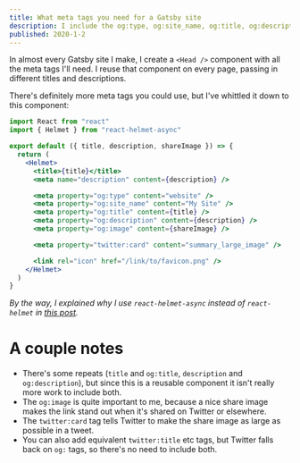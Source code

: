 ```yaml
---
title: What meta tags you need for a Gatsby site
description: I include the og:type, og:site_name, og:title, og:description, and og:image meta tags in my Gatsby sites using a reusable "Head" component. You could also add equivalent twitter:* tags, but Twitter falls back on og:* tags, so there's no need to include both. 
published: 2020-1-2
---
```


In almost every Gatsby site I make, I create a `<Head />` component with all the meta tags I'll need. I reuse that component on every page, passing in different titles and descriptions. 

There's definitely more meta tags you could use, but I've whittled it down to this component: 

```jsx
import React from "react"
import { Helmet } from "react-helmet-async"

export default ({ title, description, shareImage }) => {
  return (
    <Helmet>
      <title>{title}</title>
      <meta name="description" content={description} />

      <meta property="og:type" content="website" />
      <meta property="og:site_name" content="My Site" />
      <meta property="og:title" content={title} />
      <meta property="og:description" content={description} />
      <meta property="og:image" content={shareImage} />

      <meta property="twitter:card" content="summary_large_image" />

      <link rel="icon" href="/link/to/favicon.png" />
    </Helmet>
  )
}
```

*By the way, I explained why I use `react-helmet-async` instead of `react-helmet` in [this post](https://benborgers.com/blog/react-helmet-async).*


# A couple notes

* There's some repeats (`title` and `og:title`, `description` and `og:description`), but since this is a reusable component it isn't really more work to include both. 
* The `og:image` is quite important to me, because a nice share image makes the link stand out when it's shared on Twitter or elsewhere. 
* The `twitter:card` tag tells Twitter to make the share image as large as possible in a tweet. 
* You can also add equivalent `twitter:title` etc tags, but Twitter falls back on `og:` tags, so there's no need to include both. 
